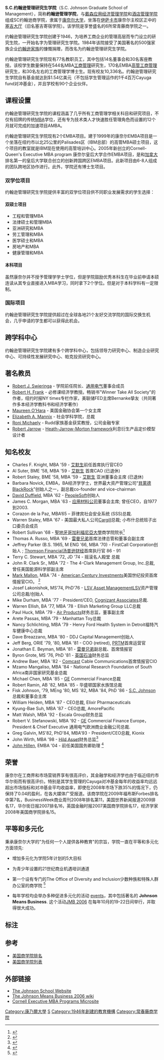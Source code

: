 {{Infobox University |
|Name=S.C.约翰逊管理研究院|
|EnglishName=SC Johnson School of Graduate Management|
|SealImage=<!-- 注释出：[[File:Cornell_emblem.png|200px]] -->|
|SealInfo=康乃爾大學校徽|
|Motto=''I would found an institution<br />where any person can find<br />instruction in any study.''<br />--埃兹拉·-{zh-hans:康奈尔; zh-hant:康乃爾;}-，1865年|
|Established=1946年|
|Type=[[私立大学|私立]]|
|endowment   = $154 million as of November 15, 2007
|President=[[Mark_W._Nelson|Mark W. Nelson]]|
|Location=[[纽约州|纽约州]][[伊萨卡_(纽约州)|伊萨卡]]|
|Campus=[[塞吉大厅|塞吉大厅]], 745 英畝 (3.0 km²)|
|AreaTotal=|
|Faculty=77 伊萨卡|
|Student=750|
|Website =[http://www.johnson.cornell.edu/ www.johnson.cornell.edu]|
}}
'''S.C.约翰逊管理研究生学院'''（S.C. Johnson Graduate School of Management），简称'''约翰逊管理学院'''，与[[Charles_H._Dyson_School_of_Applied_Economics_and_Management|戴森应用经济管理学院]]和[[Cornell_University_School_of_Hotel_Administration|酒店管理学院]]组成SC约翰逊商学院，隶属于[[康奈尔大学|康奈尔大学]]，坐落在[[纽约州|伊萨卡市]]康奈尔主校区正中的[[塞吉大厅|塞吉大厅]]（旧名塞吉寄宿学院）。该学院是享誉盛名的6所常青藤商学院之一。

约翰逊管理研究生学院创建于1946，为培养工商企业的管理高层而专门设立的研究生院，一开始名字为管理研究生学院。1984年该院接受了美国著名的500强家族企业[[S._C.约翰逊|约翰逊家族]]的慷慨捐赠，而改名为约翰逊管理研究生学院。

约翰逊管理研究生学院现有77名教职员工，其中包括14名董事会和30名客座教授。该校学生数量保持在544名MBA[[工商管理|工商管理]]研究生，170名EMBA[[高管工商管理|高管工商管理]]研究生，和30名左右的工商管理学博士生。现有校友10,336名。约翰逊管理研究生学院自有基金就达到$1.54亿美元（不包括学生管理运作的1千4百万Cayuga fund对冲基金），并且学校有90个企业伙伴。

== 课程设置 ==
约翰逊管理研究生学院的课程涵盖了几乎所有工商管理学相关科目和研究项目，不仅有招牌的传统[[工商管理硕士|MBA]]学位，还有专为技术类人才快速胜任管理角色而设置的12个月就可完成的加速项目AMBA。  

约翰逊管理研究生学院现有2个EMBA项目。建于1999年的康奈尔EMBA项目是一个坐落在纽约市以北25公里的Palisades区（IBM总部）的高管MBA硕士项目，这个项目的教室就是IBM现在使用的高管培训中心。2005年新创立的Cornell-Queen's Executive MBA program 康奈尔皇后大学合作EMBA项目，是和[[加拿大|加拿大]]排名第一的皇后大学联合创立的创新跨国跨区EMBA项目。此新项目由6-8人组成的团队跨地区协作进行。此外，学院还有博士生项目。

=== 双学位项目 ===
约翰逊管理研究生学院提供丰富的双学位项目供不同职业发展需求的学生选择： 

==== 双硕士项目 ====
* 工程和管理MBA
* 法律硕士和管理MBA
* 亚洲研究和MBA
* 劳工管理和MBA
* 医学硕士和MBA
* 房地产和MBA
* 健康管理和MBA

==== 本科项目 ====
虽然康奈尔并不授予管理学学士学位，但是学院鼓励优秀本科生在毕业前申请本硕连读从其专业直接进入MBA学习，同时拿下2个学位。但是对于本科学科有一定限制。

=== 国际项目 ===
约翰逊管理研究生学院提供超过在全球各地21个友好交流学院的国际交换生机会，几乎申请的学生都可以获得此机会。

== 跨学科中心 ==
约翰逊管理研究生学院建有多个跨学科中心，包括领导力研究中心、制造企业研究中心、可持续性发展研究中心、帕克投资研究中心。

== 著名教员 ==
{{seealso|康奈尔大学人物}}
*[[Robert_J._Swieringa|Robert J. Swieringa]] - 学院前任院长、[[通用电气|通用电气]]董事会成员
*[[Robert_H._Frank|Robert H. Frank]] - 必修课经济学教授。畅销书"Winner Take All Society"的作者，纽约时报NY times专栏作家，美联储FED主席Bernanke挚友（共同著作多本经济学教科书和经济学著作）
*[[Maureen_O'Hara_(professor)|Maureen O'Hara]] - 美国金融协会第一个女主席 
*[[Elizabeth_A._Mannix|Elizabeth A. Mannix]] - 社会学科学院，总裁
*[[Roni_Michaely|Roni Michaely]] - Rudd家族基金获奖教授，公司金融专家
*[[Robert_A._Jarrow|Robert Jarrow]]  - [[Heath-Jarrow-Morton_framework|Heath-Jarrow-Morton framework]]利息衍生产品定价模型设计者

== 知名校友 ==
*Charles F. Knight, MBA '59 -  [[艾默生|艾默生]]前任首席执行官CEO
*Al Suter, BME '58, MBA '59 -  [[艾默生|艾默生]] 首席CAO (已退休)
*Robert Staley, BME '58, MBA '59 - [[艾默生|艾默生]] 亚洲董事会主席 (已退休)
*Barbara Novick, EMBA，BA经济学学士，世界最大资产管理公司“[[貝萊德|貝萊德]]BlackRock”创始人之一，副总裁co-founder and vice-chairman
*[[David_Duffield|David Duffield]], MBA '62 - [[PeopleSoft|PeopleSoft]]创始人
*James C. Morgan, MBA '63 - [[应用材料|应用材料公司]]董事会主席; 曾任CEO，自1977到2003.
*Corazon de la Paz, MBA’65 –   菲律宾社会安全系统 (SSS)总裁.
*Warren Staley, MBA '67 - 美国最大私人公司[[Cargill|Cargill]]总裁; 小布什总统班子出口委员会成员
*Robert Sullivan '68 - [[聖地牙哥加利福尼亞大學|聖地牙哥加利福尼亞大學]]商学院院长<ref>{{cite web | url = http://management.ucsd.edu/about/dean/ | title = Rady School:About the Dean | accessdate = 2008-04-03 | archive-date = 2008-03-11 | archive-url = https://web.archive.org/web/20080311044314/http://management.ucsd.edu/about/dean/ | dead-url = no }}</ref>
*Thomas A. Russo, MBA '69 - [[雷曼兄弟|雷曼兄弟]]首席法律总管和董事会副主席
*Jeffrey Parker (B.S. 1965, M ENG '66, MBA '70) - FirstCall Corporation创始人 ; [[Thomson_Financial汤普逊财经|Thomson Financial汤普逊财经]]首席执行官 86 - 91
*Terry C. Stewart, MBA '72, JD '74 - 摇滚名人殿堂 总裁
*John R. Clark Sr., MBA '72 - The 4-Clark Management Group, Inc.总裁, 曾任美国能源科学部副主席
*[[Mark_Mallon|Mark Mallon]], MBA '74 - [[American_Century_Investments|American Century Investments]]美国世纪投资首席情报官CIO。 <ref>{{cite web| url = http://www.americancentury.com/funds/fund_manager.jsp?mgr=lon| title = American Century Investments - Fund Management = 2007-16-04| deadurl = yes| archiveurl = https://web.archive.org/web/20070927140305/http://www.americancentury.com/funds/fund_manager.jsp?mgr=lon| archivedate = 2007-09-27| accessdate = 2009-05-15}}</ref>
*Josef Lakonishok, MS'74, PhD'76 - [[LSV_Asset_Management|LSV Asset Management]]LSV资产管理公司总裁/创始人
*Mike Durham, MBA '77 - President/CEO, [[Cognizant_Associates|Cognizant Associates]]总裁.
*Warren Ellish, BA '77, MBA '78 -  Ellish Marketing Group LLC总裁
*Paul Huck, MBA '79 - [[Air_Products|Air Products]]财务总监，董事副主席
*Arete Passas, MBA '79 -   Manhattan Toy总裁
*Nancy Schlichting, MBA '79 - Henry Ford Health System in Detroit福特汽车健康中心总裁
*Dave Breazzano, MBA '80 - DDJ Capital Management创始人
*Jeff Berg, ORIE '79, '80, MBA '81 - COO (retired), [[PRTM|PRTM]]首席运营官
*Jonathan E. Beyman, MBA '81 - [[雷曼兄弟|雷曼兄弟]]副总裁、首席情报官
*Byron Grote, MS '76, PhD '81 - [[BP_plc|英国石油]]财务总监
*Andrew Baer, MBA '82 -  [[Comcast|Comcast]] Cable Communications首席情报官CIO
*Mzamo Mangaliso, MBA '84 -  National Research Foundation of South Africa南非国家研究基金总裁
*Michael Chen, MBA '85 - [[GE|GE]] Commercial Finance总裁
*Robert Ramin, AB '82, MBA '85 - 华盛顿国家水族馆总裁
*Fisk Johnson, '79, MEng '80, MS '82, MBA '84, PhD '86 - [[S.C._Johnson|S.C. Johnson]]总裁和董事会主席
*William Heiden, MBA '87 - CEO总裁, Elixir Pharmaceuticals
*Kyung-Bae Suh, MBA '87 - CEO总裁, AmorePacific
*Matt Walsh, MBA '92 -  Escala Group财务总监
*Robert V. Stefanowski, MBA '92 -  [[GE|GE]] Commercial Finance Europe， President & Chief Executive 通用电气欧洲商业金融公司总裁.
*Greg Galvin, MS'82, PhD'84, MBA'93 - President/CEO总裁, Kionix
*John Wirth, MBA '98 - [[Hild_Asset|Hild Asset]]财务总监<ref>{{cite web | url = http://www.johnson.cornell.edu/alumni/enterprise/spring2007/HildAsset.html | title = John Wirth, MBA '98: Pensioner financing, Hungarian-style | accessdate = 2009-07-01 | archive-date = 2008-12-02 | archive-url = https://web.archive.org/web/20081202071157/http://www.johnson.cornell.edu/alumni/enterprise/spring2007/HildAsset.html | dead-url = no }}</ref>
*[[John_Hillen|John Hillen]], EMBA '04 - 前任美国国务卿助理 <ref>{{cite web | url = http://www.state.gov/outofdate/bios/h/54641.htm | title = Hillen, John | accessdate = 2008-04-03 | archive-url = https://web.archive.org/web/20080709044813/http://www.state.gov/outofdate/bios/h/54641.htm | archive-date = 2008-07-09 | dead-url = yes }}</ref>

== 荣誉 ==
康奈尔在工商界和市场营销界享有很高评价，其金融学和经济学也由于临近纽约市华尔街而有很高评价。特别是其学生管理的Cayuga对冲基金每年的收益率均远远超出市场指标和对冲基金平均收益率，即使在2008年市场下跌35%的情况下，仍保持了0.04的盈利，在各大媒体广受报道。该商学院在2009年福布斯Forbes排名中第7名，BusinessWeek商业周刊2008年排名第11，美国世界新闻报道2009排名17，华尔街日报2007排名16，英国金融时报2007美国商学院排名17，经济学家2008年美国商学院排名15。

== 平等和多元化 ==
秉承康奈尔大学的"为任何一个人提供各种教育"的宗旨，学院一直在平等和多元化方面领先:

* 增加多元化为学院5年计划的5大目标

* 为青少年设置的21世纪商业机遇培训通道

* 第一个设有专门的The Office of Diversity and Inclusion少数种族和特殊人群办公室的商学院 <ref name="ODI">{{cite web| url = http://www.johnson.cornell.edu/odi/| title = Office of Diversity and Inclusion| accessdate = 2006-10-24| archive-date = 2006-10-14| archive-url = https://web.archive.org/web/20061014013159/http://www.johnson.cornell.edu/odi/| dead-url = no}}</ref>

* 每年学校均会举办多种促进多元化的活动 [http://www.johnson.cornell.edu/odi/news.html events]{{Wayback|url=http://www.johnson.cornell.edu/odi/news.html |date=20090524184129 }}，其中包括著名的 '''Johnson Means Business'''. 这个活动[https://web.archive.org/web/20070310151855/http://jmb2006.dyn-o-saur.com:20380/wiki/index.php/Main_Page#Prospective_Students JMB 2006] 在每年10月的19-22日间举行，并取得很大成功。

== 标注 ==
<div class="references-small"><references/></div>

== 参考 ==
*[[美国商学院排名|美国商学院排名]]
*[[美国商学院列表|美国商学院列表]]

== 外部链接 ==
*[http://www.johnson.cornell.edu/ The Johnson School Website]{{Wayback|url=http://www.johnson.cornell.edu/ |date=20090514115003 }}
*[http://jmb2006.dyn-o-saur.com:20380 The Johnson Means Business 2006 wiki]{{dead link|date=2017年11月 |bot=InternetArchiveBot |fix-attempted=yes }}
*[http://www.cornellemba.com/ Cornell Executive MBA Programs Microsite]{{Wayback|url=http://www.cornellemba.com/ |date=20090414142045 }}


{{常春藤盟校商学院}}
{{全球管理教育聯盟}}

[[Category:康乃爾大學|Category:康乃爾大學]]
[[Category:美國商學院|S]]
[[Category:1946年創建的教育機構|Category:1946年創建的教育機構]]
[[Category:常春藤商学院|Category:常春藤商学院]]